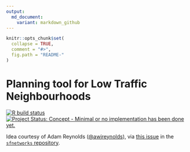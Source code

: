 ```yaml
---
output:
  md_document:
    variant: markdown_github
---
```


<!-- README.md is generated from README.Rmd. Please edit that file -->

```r
knitr::opts_chunk$set(
  collapse = TRUE,
  comment = "#>",
  fig.path = "README-"
)
```

# Planning tool for Low Traffic Neighbourhoods


<!-- badges: start -->
[![R build status](https://github.com/ATFutures-labs/LTN/workflows/R-CMD-check/badge.svg)](https://github.com/ATFutures-labs/LTN/actions)
[![Project Status: Concept - Minimal or no implementation has been done yet.](http://www.repostatus.org/badges/0.1.0/concept.svg)](http://www.repostatus.org/#concept)
<!-- badges: end -->

Idea courtesy of Adam Reynolds
([@awjreynolds](https://github.com/awjreynolds)), via [this
issue](https://github.com/luukvdmeer/sfnetworks/issues/13) in the [`sfnetworks`
repository](https://github.com/luukvdmeer/sfnetworks).


